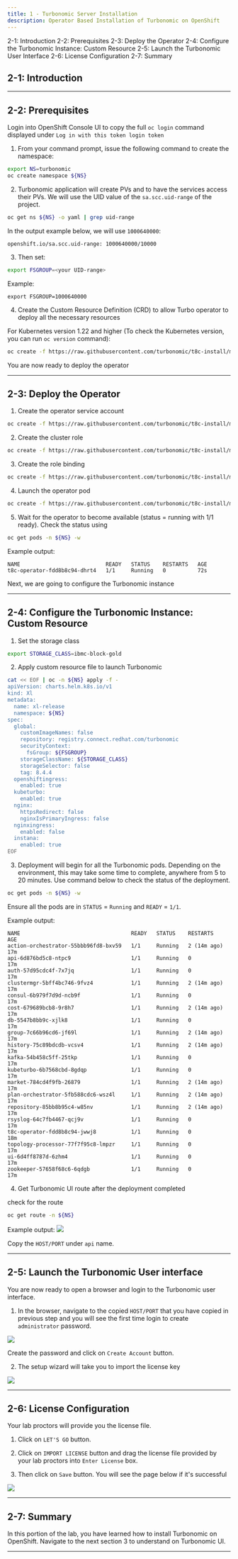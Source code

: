 ```yaml
---
title: 1 - Turbonomic Server Installation
description: Operator Based Installation of Turbonomic on OpenShift
---
```


<AnchorLinks>
  <AnchorLink>2-1: Introduction</AnchorLink>
  <AnchorLink>2-2: Prerequisites</AnchorLink>
  <AnchorLink>2-3: Deploy the Operator</AnchorLink>
  <AnchorLink>2-4: Configure the Turbonomic Instance: Custom Resource</AnchorLink>
  <AnchorLink>2-5: Launch the Turbonomic User Interface</AnchorLink>
  <AnchorLink>2-6: License Configuration</AnchorLink>
  <AnchorLink>2-7: Summary</AnchorLink>
</AnchorLinks>

## 2-1:  Introduction


***

## 2-2:  Prerequisites

Login into OpenShift Console UI to copy the full `oc login` command displayed under `Log in with this token login token`

1) From your command prompt, issue the following command to create the namespace:
```sh
export NS=turbonomic
oc create namespace ${NS}
```

2) Turbonomic application will create PVs and to have the services access their PVs. We will use the UID value of the `sa.scc.uid-range` of the project.

```sh
oc get ns ${NS} -o yaml | grep uid-range
```

In the output example below, we will use `1000640000`:

```
openshift.io/sa.scc.uid-range: 1000640000/10000
```

3) Then set:

```sh
export FSGROUP=<your UID-range>
```

Example:

```
export FSGROUP=1000640000
```

4) Create the Custom Resource Definition (CRD) to allow Turbo operator to deploy all the necessary resources

For Kubernetes version 1.22 and higher (To check the Kubernetes version, you can run `oc version` command):

```sh
oc create -f https://raw.githubusercontent.com/turbonomic/t8c-install/master/operator/config/crd/bases/charts.helm.k8s.io_xls.yaml
```

You are now ready to deploy the operator


***

## 2-3:  Deploy the Operator

1) Create the operator service account 
```sh
oc create -f https://raw.githubusercontent.com/turbonomic/t8c-install/master/operator/deploy/service_account.yaml -n ${NS}
```

2) Create the cluster role
```sh
oc create -f https://raw.githubusercontent.com/turbonomic/t8c-install/master/operator/deploy/cluster_role.yaml -n ${NS}
```

3) Create the role binding
```sh
oc create -f https://raw.githubusercontent.com/turbonomic/t8c-install/master/operator/deploy/cluster_role_binding.yaml -n ${NS}
```

4) Launch the operator pod
```sh
oc create -f https://raw.githubusercontent.com/turbonomic/t8c-install/master/operator/deploy/operator.yaml -n ${NS}
```

5) Wait for the operator to become available (status = running with 1/1 ready). Check the status using

```sh
oc get pods -n ${NS} -w
```

Example output:

```
NAME                           READY   STATUS    RESTARTS   AGE
t8c-operator-fdd8b8c94-dhrt4   1/1     Running   0          72s
```

Next, we are going to configure the Turbonomic instance

***

## 2-4:  Configure the Turbonomic Instance: Custom Resource

1) Set the storage class
```sh
export STORAGE_CLASS=ibmc-block-gold
```

2) Apply custom resource file to launch Turbonomic
```sh
cat << EOF | oc -n ${NS} apply -f -
apiVersion: charts.helm.k8s.io/v1
kind: Xl
metadata:
  name: xl-release
  namespace: ${NS}
spec:
  global:
    customImageNames: false
    repository: registry.connect.redhat.com/turbonomic
    securityContext:
      fsGroup: ${FSGROUP}
    storageClassName: ${STORAGE_CLASS}
    storageSelector: false
    tag: 8.4.4
  openshiftingress:
    enabled: true
  kubeturbo:
    enabled: true
  nginx:
    httpsRedirect: false
    nginxIsPrimaryIngress: false
  nginxingress:
    enabled: false
  instana:
    enabled: true
EOF
```

3) Deployment will begin for all the Turbonomic pods. Depending on the environment, this may take some time to complete, anywhere from 5 to 20 minutes. Use command below to check the status of the deployment. 

```sh
oc get pods -n ${NS} -w
```

Ensure all the pods are in `STATUS` = `Running` and `READY` = `1/1`. 

Example output:

```
NAME                                   READY   STATUS    RESTARTS      AGE
action-orchestrator-55bbb96fd8-bxv59   1/1     Running   2 (14m ago)   17m
api-6d876bd5c8-ntpc9                   1/1     Running   0             17m
auth-57d95cdc4f-7x7jq                  1/1     Running   0             17m
clustermgr-5bff4bc746-9fvz4            1/1     Running   2 (14m ago)   17m
consul-6b979f7d9d-ncb9f                1/1     Running   0             17m
cost-679689bcb8-9r8h7                  1/1     Running   2 (14m ago)   17m
db-5547b8bb9c-xjlk8                    1/1     Running   0             17m
group-7c66b96cd6-jf69l                 1/1     Running   2 (14m ago)   17m
history-75c89bdcdb-vcsv4               1/1     Running   2 (14m ago)   17m
kafka-54b458c5ff-25tkp                 1/1     Running   0             17m
kubeturbo-6b7568cbd-8gdqp              1/1     Running   0             17m
market-784cd4f9fb-26879                1/1     Running   2 (14m ago)   17m
plan-orchestrator-5fb588cdc6-wsz4l     1/1     Running   2 (14m ago)   17m
repository-85bb8b95c4-w85nv            1/1     Running   2 (14m ago)   17m
rsyslog-64c7fb4467-qcj9v               1/1     Running   0             17m
t8c-operator-fdd8b8c94-jwwj8           1/1     Running   0             18m
topology-processor-77f7f95c8-lmpzr     1/1     Running   0             17m
ui-6d4ff8787d-6zhm4                    1/1     Running   0             17m
zookeeper-57658f68c6-6qdgb             1/1     Running   0             17m
```

4) Get Turbonomic UI route after the deployment completed

check for the route

```sh
oc get route -n ${NS}
```

Example output:
![](images/ocGetRouteOutput.png)

Copy the `HOST/PORT` under `api` name.

***

## 2-5:  Launch the Turbonomic User interface

You are now ready to open a browser and login to the Turbonomic user interface.

1) In the browser, navigate to the copied `HOST/PORT` that you have copied in previous step and you will see the first time login to create `administrator` password.

![](images/firstTimeLogin.png)

Create the password and click on `Create Account` button.

2) The setup wizard will take you to import the license key

![](images/license1.png)

***

## 2-6:  License Configuration

Your lab proctors will provide you the license file. 

1) Click on `LET'S GO` button.

2) Click on `IMPORT LICENSE` button and drag the license file provided by your lab proctors into `Enter License` box.

3) Then click on `Save` button. You will see the page below if it's successful

![](images/license2.png)

***


## 2-7:  Summary

In this portion of the lab, you have learned how to install Turbonomic on OpenShift. Navigate to the next section 3 to understand on Turbonomic UI.

***






